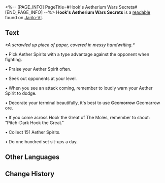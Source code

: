 <%-- [PAGE_INFO]
PageTitle=#Hook's Aetherium Wars Secrets#
[END_PAGE_INFO] --%>
{{Readable Infobox
|id           = 256
|partIds      = 190505
|title        = 
|image        = Item Jarilo-VI Readable 2.png
|world        = Jarilo-VI
|parts        = 1
|author       = <!--to be added-->
|description  = The gaming experience of a mysterious master gamer. It is said that as long as you comprehend it, anyone can reach the peak of champions.
|part1        = Hook's Aetherium Wars Secrets
|source1      = {{cx|Source missing}}
|characters   = 
|factions     = 
}}
'''Hook's Aetherium Wars Secrets''' is a [[readable]] found on [[Jarilo-VI]].
<!--
==Location==
{{Map Embed|<map name>|<marker id>}}
-->
==Text==
''*A scrawled up piece of paper, covered in messy handwriting.*''

{{Size|+2|This is an Aetherium Wars Secret <s>Guild</s> Guide left by Pitch-Dark Hook the Great. Just follow what is written, and one day you will become a master of Aetherium Wars!}}


• Pick Aether Spirits with a type advantage against the opponent when fighting.

• Praise your Aether Spirit often.

• Seek out opponents at your level.

• When you see an attack coming, remember to loudly warn your Aether Spirit to dodge.

• Decorate your terminal beautifully, it's best to use <s>Geomorrow</s> Geomarrow ore.

• If you come across Hook the Great of The Moles, remember to shout: "Pitch-Dark Hook the Great."

• Collect 151 Aether Spirits.

• Do one hundred <s>set</s> sit-ups a day.


{{Size|+2|If none of this works, just recite the name "Pitch-Dark Hook the Great" ten times and offer up one pack of snow-white popping candy every <s>Wednos Wednas Wedes</s> Wednesday to The Moles.}}

<!--
==Trivia==
* 
-->
==Other Languages==
{{Other Languages
|en   = Hook's Aetherium Wars Secrets
|zhs  = 虎克的以太战线大秘籍
|zht  = 虎克的《乙太戰線》大秘籍
|ja   = フックのエーテル戦線必勝の書
|ko   = 후크의 에테르 배틀 대비전
|es   = Secretos de Guerras Etéreas de Hook
|fr   = Trucs et astuces de Hook pour jouer aux Guerres de l'étherium
|ru   = Секреты «Эфирных войн» от Хук
|th   = เคล็ดลับแนวรบ Aetherium ของ Hook
|vi   = Bí Kíp Cuộc Chiến Aetherium Của Hook
|de   = Hooks Guide zu Ätheriumkrieg
|id   = Rahasia Perang Aetherium dari Hook
|pt   = Segredos das Guerras de Aetherium da Hook
}}

==Change History==
{{Change History|1.4}}